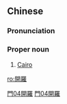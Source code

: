 {{also|开罗}}
==Chinese==
{{zh-forms|s=开罗}}

===Pronunciation===
{{zh-pron
|m=Kāiluó
|c=hoi1 lo4
|cat=pn
}}

===Proper noun===
{{zh-proper noun}}

# [[Cairo]]

[[Category:zh:Capital cities|門04開羅]]
[[Category:zh:Cities|門04開羅]]

[[ro:開羅]]